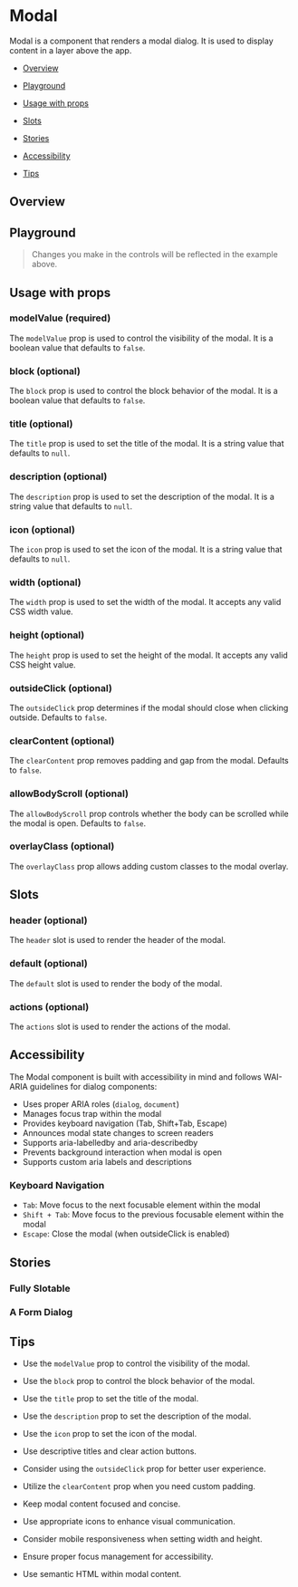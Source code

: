

<Meta of={ModalStories} />

# Modal

Modal is a component that renders a modal dialog. It is used to display content in a layer above the app.

- [Overview](#overview)

- [Playground](#playground)

- [Usage with props](#usage)

- [Slots](#slots)

- [Stories](#stories)

- [Accessibility](#accessibility)

- [Tips](#tips)

## Overview <a id="overview" />

<Canvas source="SourceProps['code']">
  <Story of={ModalStories.Overview} height="400px" />
</Canvas>

## Playground <a id="playground" />

> Changes you make in the controls will be reflected in the example above.

<Controls of={ModalStories.Overview} exclude={/^(on.*)$/} />

## Usage with props <a id="usage" />

### modelValue (required)

The `modelValue` prop is used to control the visibility of the modal. It is a boolean value that defaults to `false`.

### block (optional)

The `block` prop is used to control the block behavior of the modal. It is a boolean value that defaults to `false`.

### title (optional)

The `title` prop is used to set the title of the modal. It is a string value that defaults to `null`.

### description (optional)

The `description` prop is used to set the description of the modal. It is a string value that defaults to `null`.

### icon (optional)

The `icon` prop is used to set the icon of the modal. It is a string value that defaults to `null`.

### width (optional)

The `width` prop is used to set the width of the modal. It accepts any valid CSS width value.

### height (optional)

The `height` prop is used to set the height of the modal. It accepts any valid CSS height value.

### outsideClick (optional)

The `outsideClick` prop determines if the modal should close when clicking outside. Defaults to `false`.

### clearContent (optional)

The `clearContent` prop removes padding and gap from the modal. Defaults to `false`.

### allowBodyScroll (optional)

The `allowBodyScroll` prop controls whether the body can be scrolled while the modal is open. Defaults to `false`.

### overlayClass (optional)

The `overlayClass` prop allows adding custom classes to the modal overlay.

## Slots <a id="slots" />

### header (optional)

The `header` slot is used to render the header of the modal.

### default (optional)

The `default` slot is used to render the body of the modal.

### actions (optional)

The `actions` slot is used to render the actions of the modal.

## Accessibility <a id="accessibility" />

The Modal component is built with accessibility in mind and follows WAI-ARIA guidelines for dialog components:

- Uses proper ARIA roles (`dialog`, `document`)
- Manages focus trap within the modal
- Provides keyboard navigation (Tab, Shift+Tab, Escape)
- Announces modal state changes to screen readers
- Supports aria-labelledby and aria-describedby
- Prevents background interaction when modal is open
- Supports custom aria labels and descriptions

### Keyboard Navigation

- `Tab`: Move focus to the next focusable element within the modal
- `Shift + Tab`: Move focus to the previous focusable element within the modal
- `Escape`: Close the modal (when outsideClick is enabled)

## Stories <a id="stories" />

### Fully Slotable

<Canvas source="SourceProps['code']">
  <Story of={ModalStories.WithActionsSlot} height="600px" />
</Canvas>

### A Form Dialog

<Canvas source="SourceProps['code']">
  <Story of={ModalStories.WithForm} height="800px" />
</Canvas>

## Tips <a id="tips" />

- Use the `modelValue` prop to control the visibility of the modal.

- Use the `block` prop to control the block behavior of the modal.

- Use the `title` prop to set the title of the modal.

- Use the `description` prop to set the description of the modal.

- Use the `icon` prop to set the icon of the modal.

- Use descriptive titles and clear action buttons.

- Consider using the `outsideClick` prop for better user experience.

- Utilize the `clearContent` prop when you need custom padding.

- Keep modal content focused and concise.

- Use appropriate icons to enhance visual communication.

- Consider mobile responsiveness when setting width and height.

- Ensure proper focus management for accessibility.

- Use semantic HTML within modal content.
